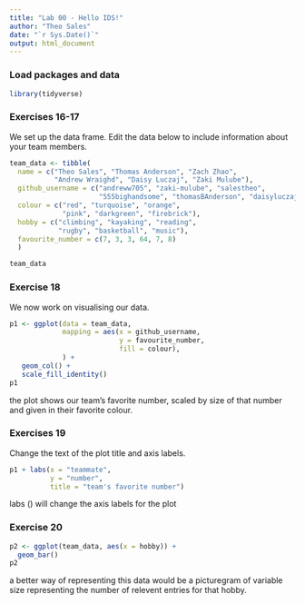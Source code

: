 ```yaml
---
title: "Lab 00 - Hello IDS!"
author: "Theo Sales"
date: "`r Sys.Date()`"
output: html_document
---
```


### Load packages and data

```r
library(tidyverse) 
```

### Exercises 16-17

We set up the data frame. Edit the data below to include information about your team members.

```r
team_data <- tibble(
  name = c("Theo Sales", "Thomas Anderson", "Zach Zhao", 
           "Andrew Wraighd", "Daisy Luczaj", "Zaki Mulube"),
  github_username = c("andreww705", "zaki-mulube", "salestheo", 
                      "555bighandsome", "thomasBAnderson", "daisyluczaj"), 
  colour = c("red", "turquoise", "orange", 
             "pink", "darkgreen", "firebrick"),
  hobby = c("climbing", "kayaking", "reading", 
            "rugby", "basketball", "music"),
  favourite_number = c(7, 3, 3, 64, 7, 8)
  )

team_data
```

### Exercise 18

We now work on visualising our data. 

```r
p1 <- ggplot(data = team_data, 
             mapping = aes(x = github_username, 
                           y = favourite_number,
                           fill = colour), 
             ) +
   geom_col() +
   scale_fill_identity()
p1
```


the plot shows our team's favorite number, scaled by size of that number and given in their favorite colour. 

### Exercises 19

Change the text of the plot title and axis labels.

```r
p1 + labs(x = "teammate", 
          y = "number",
          title = "team's favorite number")
```

labs () will change the axis labels for the plot

### Exercise 20

```r
p2 <- ggplot(team_data, aes(x = hobby)) +
  geom_bar()
p2
```

a better way of representing this data would be a picturegram of variable size representing the number of relevent entries for that hobby. 
